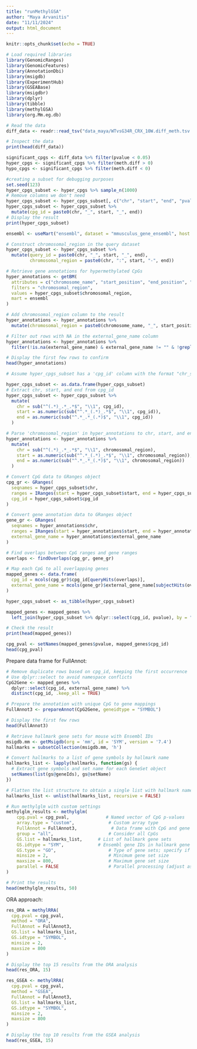 ```yaml
---
title: "runMethylGSA"
author: "Maya Arvanitis"
date: "11/11/2024"
output: html_document
---
```


```r
knitr::opts_chunk$set(echo = TRUE)
```

```r
# Load required libraries
library(GenomicRanges)
library(GenomicFeatures)
library(AnnotationDbi)
library(msigdb)
library(ExperimentHub)
library(GSEABase)
library(msigdbr)
library(dplyr)
library(tibble)
library(methylGSA)
library(org.Mm.eg.db)
```

```r
# Read the data
diff_data <- readr::read_tsv("data_maya/WTvsG34R_CRX_10W.diff_meth.tsv.gz", col_names = TRUE)

# Inspect the data
print(head(diff_data))
```

```r
significant_cpgs <- diff_data %>% filter(pvalue < 0.05)
hyper_cpgs <- significant_cpgs %>% filter(meth.diff > 0)
hypo_cpgs <- significant_cpgs %>% filter(meth.diff < 0)

#creating a subset for debugging purposes
set.seed(123)
hyper_cpgs_subset <- hyper_cpgs %>% sample_n(1000)
# Remove columns we don't need
hyper_cpgs_subset <- hyper_cpgs_subset[, c("chr", "start", "end", "pvalue")]
hyper_cpgs_subset <- hyper_cpgs_subset %>%
  mutate(cpg_id = paste0(chr, "_", start, "_", end))
# Display the result
print(hyper_cpgs_subset)
```

```r
ensembl <- useMart("ensembl", dataset = "mmusculus_gene_ensembl", host = "https://asia.ensembl.org")
```

```r
# Construct chromosomal_region in the query dataset
hyper_cpgs_subset <- hyper_cpgs_subset %>%
  mutate(query_id = paste0(chr, "_", start, "_", end),
         chromosomal_region = paste0(chr, ":", start, "-", end))

# Retrieve gene annotations for hypermethylated CpGs
hyper_annotations <- getBM(
  attributes = c("chromosome_name", "start_position", "end_position", "external_gene_name"),
  filters = "chromosomal_region",
  values = hyper_cpgs_subset$chromosomal_region,
  mart = ensembl
)

# Add chromosomal_region column to the result
hyper_annotations <- hyper_annotations %>%
  mutate(chromosomal_region = paste0(chromosome_name, "_", start_position, "_", end_position))

# Filter out rows with NA in the external_gene_name column
hyper_annotations <- hyper_annotations %>%
  filter(!is.na(external_gene_name) & external_gene_name != "" & !grepl("^\\s*$", external_gene_name))

# Display the first few rows to confirm
head(hyper_annotations)
```
```r
# Assume hyper_cpgs_subset has a 'cpg_id' column with the format "chr_start_end"

hyper_cpgs_subset <- as.data.frame(hyper_cpgs_subset)
# Extract chr, start, and end from cpg_id
hyper_cpgs_subset <- hyper_cpgs_subset %>%
  mutate(
    chr = sub("^(.*)_.*_.*$", "\\1", cpg_id),
    start = as.numeric(sub("^.*_(.*)_.*$", "\\1", cpg_id)),
    end = as.numeric(sub("^.*_.*_(.*)$", "\\1", cpg_id))
  )

# Parse 'chromosomal_region' in hyper_annotations to chr, start, and end
hyper_annotations <- hyper_annotations %>%
  mutate(
    chr = sub("^(.*)_.*_.*$", "\\1", chromosomal_region),
    start = as.numeric(sub("^.*_(.*)_.*$", "\\1", chromosomal_region)),
    end = as.numeric(sub("^.*_.*_(.*)$", "\\1", chromosomal_region))
  )

# Convert CpG data to GRanges object
cpg_gr <- GRanges(
  seqnames = hyper_cpgs_subset$chr,
  ranges = IRanges(start = hyper_cpgs_subset$start, end = hyper_cpgs_subset$end),
  cpg_id = hyper_cpgs_subset$cpg_id
)

# Convert gene annotation data to GRanges object
gene_gr <- GRanges(
  seqnames = hyper_annotations$chr,
  ranges = IRanges(start = hyper_annotations$start, end = hyper_annotations$end),
  external_gene_name = hyper_annotations$external_gene_name
)

# Find overlaps between CpG ranges and gene ranges
overlaps <- findOverlaps(cpg_gr, gene_gr)

# Map each CpG to all overlapping genes
mapped_genes <- data.frame(
  cpg_id = mcols(cpg_gr)$cpg_id[queryHits(overlaps)],
  external_gene_name = mcols(gene_gr)$external_gene_name[subjectHits(overlaps)]
)

hyper_cpgs_subset <- as_tibble(hyper_cpgs_subset)

mapped_genes <- mapped_genes %>%
  left_join(hyper_cpgs_subset %>% dplyr::select(cpg_id, pvalue), by = "cpg_id")

# Check the result
print(head(mapped_genes))
```

```r
cpg_pval <- setNames(mapped_genes$pvalue, mapped_genes$cpg_id)
head(cpg_pval)
```
Prepare data frame for FullAnnot: 

```r
# Remove duplicate rows based on cpg_id, keeping the first occurrence
# Use dplyr::select to avoid namespace conflicts
CpG2Gene <- mapped_genes %>%
  dplyr::select(cpg_id, external_gene_name) %>%
  distinct(cpg_id, .keep_all = TRUE)

# Prepare the annotation with unique CpG to gene mappings
FullAnnot3 <- prepareAnnot(CpG2Gene, geneidtype = "SYMBOL")

# Display the first few rows
head(FullAnnot3)
```

```r
# Retrieve hallmark gene sets for mouse with Ensembl IDs
msigdb.mm <- getMsigdb(org = 'mm', id = 'SYM', version = '7.4')
hallmarks = subsetCollection(msigdb.mm, 'h')

# Convert hallmarks to a list of gene symbols by hallmark name
hallmarks_list <- lapply(hallmarks, function(gs) {
  # Extract gene symbols and set name for each GeneSet object
  setNames(list(gs@geneIds), gs@setName)
})

# Flatten the list structure to obtain a single list with hallmark names as keys
hallmarks_list <- unlist(hallmarks_list, recursive = FALSE)
```


```r
# Run methylglm with custom settings
methylglm_results <- methylglm(
    cpg.pval = cpg_pval,              # Named vector of CpG p-values
    array.type = "custom",             # Custom array type
    FullAnnot = FullAnnot3,             # Data frame with CpG and gene annotations
    group = "all",                     # Consider all CpGs
    GS.list = hallmarks_list,      # List of hallmark gene sets
    GS.idtype = "SYM",             # Ensembl gene IDs in hallmark gene sets
    GS.type = "GO",                    # Type of gene sets; specify if needed
    minsize = 2,                       # Minimum gene set size
    maxsize = 800,                     # Maximum gene set size
    parallel = FALSE                   # Parallel processing (adjust as needed)
)

# Print the results
head(methylglm_results, 50)
```

ORA approach: 
```r
res_ORA = methylRRA(
  cpg.pval = cpg_pval,     
  method = "ORA",           
  FullAnnot = FullAnnot3,   
  GS.list = hallmarks_list,           
  GS.idtype = "SYMBOL",       
  minsize = 2,              
  maxsize = 800            
)

# Display the top 15 results from the ORA analysis
head(res_ORA, 15)
```
```r
res_GSEA <- methylRRA(
  cpg.pval = cpg_pval,         
  method = "GSEA",            
  FullAnnot = FullAnnot3,       
  GS.list = hallmarks_list,          
  GS.idtype = "SYMBOL",        
  minsize = 2,              
  maxsize = 800               
)

# Display the top 10 results from the GSEA analysis
head(res_GSEA, 15)
```
